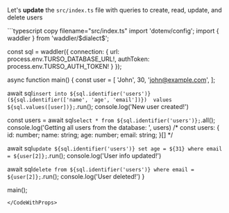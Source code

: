 
Let's **update** the `src/index.ts` file with queries to create, read, update, and delete users

<CodeWithProps dialect={props.dialect} connection_string={props.connection_string}>
```typescript copy filename="src/index.ts"
import 'dotenv/config';
import { waddler } from 'waddler/$dialect$';
  
const sql = waddler({ 
  connection: { 
    url: process.env.TURSO_DATABASE_URL!, 
    authToken: process.env.TURSO_AUTH_TOKEN!
  }
});

async function main() {
  const user = [
    'John',
    30,
    'john@example.com',
  ];

  await sql`
    insert into ${sql.identifier('users')}(${sql.identifier(['name', 'age', 'email'])}) 
    values ${sql.values([user])};
  `.run();
  console.log('New user created!')

  const users = await sql`select * from ${sql.identifier('users')};`.all();
  console.log('Getting all users from the database: ', users)
  /*
  const users: {
    id: number;
    name: string;
    age: number;
    email: string;
  }[]
  */

  await sql`update ${sql.identifier('users')} set age = ${31} where email = ${user[2]};`.run();
  console.log('User info updated!')

  await sql`delete from ${sql.identifier('users')} where email = ${user[2]};`.run();
  console.log('User deleted!')
}

main();
```
</CodeWithProps>